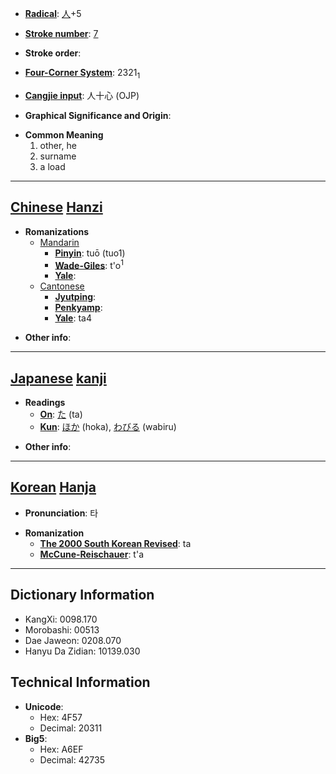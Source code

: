 * '''[[Wiktionary:Chinese radical index| Radical]]''': [[Wiktionary:Chinese radical index 人|人]]+5

* '''[[Wiktionary:Chinese total strokes index|Stroke number]]''': [[Wiktionary:Chinese total strokes index 7|7]]

* '''Stroke order''': 

* '''[[Wiktionary:Chinese four corner index|Four-Corner System]]''': 2321<sub>1</sub>

* '''[[Wiktionary:Chinese Cangjie index|Cangjie input]]''': 人十心 (OJP)

* '''Graphical Significance and Origin''': 

* '''Common Meaning'''
*#other, he
*# surname
*# a load


----

== [[Chinese]] [[Hanzi]] ==

* '''Romanizations'''
** [[Mandarin]]
*** '''[[Pinyin]]''': tuō (tuo1)
*** '''[[Wade-Giles]]''': t'o<sup>1</sup>
*** '''[[Yale]]''': 
**[[Cantonese]]
***'''[[Jyutping]]''':
***'''[[Penkyamp]]''': 
***'''[[Yale]]''': ta4

* '''Other info''': 

----

== [[Japanese]] [[kanji]] ==

* '''Readings'''
** '''[[On]]''': [[た]] (ta)
** '''[[Kun]]''': [[ほか]] (hoka), [[わびる]] (wabiru)

* '''Other info''':  

----

== [[Korean]] [[Hanja]] ==

* '''Pronunciation''': 타

* '''Romanization'''
** '''[[The 2000 South Korean Revised Romanization|The 2000 South Korean Revised]]''': ta
** '''[[McCune-Reischauer]]''': t'a

----

== Dictionary Information ==

* KangXi: 0098.170
* Morobashi: 00513
* Dae Jaweon: 0208.070
* Hanyu Da Zidian: 10139.030

== Technical Information ==

* '''Unicode''':
** Hex: 4F57
** Decimal: 20311
* '''Big5''':
** Hex: A6EF
** Decimal: 42735